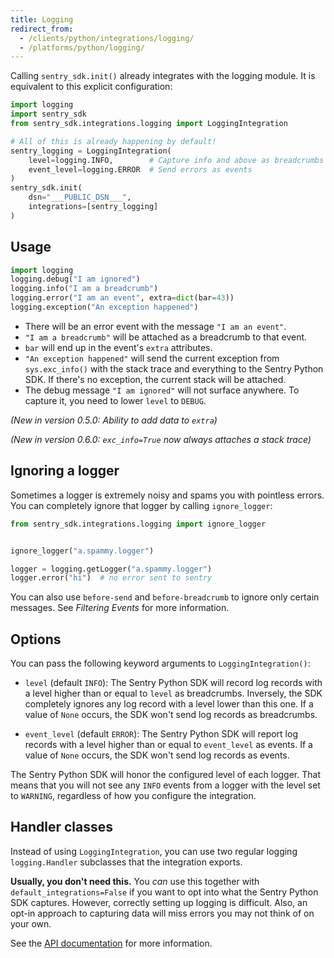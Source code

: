 ```yaml
---
title: Logging
redirect_from:
  - /clients/python/integrations/logging/
  - /platforms/python/logging/
---
```


Calling `sentry_sdk.init()` already integrates with the logging module. It is
equivalent to this explicit configuration:

```python
import logging
import sentry_sdk
from sentry_sdk.integrations.logging import LoggingIntegration

# All of this is already happening by default!
sentry_logging = LoggingIntegration(
    level=logging.INFO,        # Capture info and above as breadcrumbs
    event_level=logging.ERROR  # Send errors as events
)
sentry_sdk.init(
    dsn="___PUBLIC_DSN___",
    integrations=[sentry_logging]
)
```

## Usage

```python
import logging
logging.debug("I am ignored")
logging.info("I am a breadcrumb")
logging.error("I am an event", extra=dict(bar=43))
logging.exception("An exception happened")
```

- There will be an error event with the message `"I am an event"`.
- `"I am a breadcrumb"` will be attached as a breadcrumb to that event.
- `bar` will end up in the event's `extra` attributes.
- `"An exception happened"` will send the current exception from `sys.exc_info()` with the stack trace and everything to the Sentry Python SDK. If there's no exception, the current stack will be attached.
- The debug message `"I am ignored"` will not surface anywhere. To capture it, you need to lower `level` to `DEBUG`.

_(New in version 0.5.0: Ability to add data to `extra`)_

_(New in version 0.6.0: `exc_info=True` now always attaches a stack trace)_

## Ignoring a logger

Sometimes a logger is extremely noisy and spams you with pointless errors. You can completely ignore that logger by calling `ignore_logger`:

```python
from sentry_sdk.integrations.logging import ignore_logger


ignore_logger("a.spammy.logger")

logger = logging.getLogger("a.spammy.logger")
logger.error("hi")  # no error sent to sentry
```

You can also use `before-send` and `before-breadcrumb` to ignore
only certain messages. See <Link to="/error-reporting/configuration/filtering/">_Filtering Events_</Link> for more information.

## Options

You can pass the following keyword arguments to `LoggingIntegration()`:

- `level` (default `INFO`): The Sentry Python SDK will record log records with a level higher than or equal to `level` as breadcrumbs. Inversely, the SDK completely ignores any log record with a level lower than this one. If a value of `None` occurs, the SDK won't send log records as breadcrumbs.

- `event_level` (default `ERROR`): The Sentry Python SDK will report log records with a level higher than or equal to `event_level` as events. If a value of `None` occurs, the SDK won't send log records as events.

<Alert level="info" title="Note"><markdown>

The Sentry Python SDK will honor the configured level of each logger. That means that you will not see any `INFO` events from a logger with the level set to `WARNING`, regardless of how you configure the integration.

</markdown></Alert>

## Handler classes

Instead of using `LoggingIntegration`, you can use two regular logging `logging.Handler` subclasses that the integration exports.

**Usually, you don't need this.** You _can_ use this together with `default_integrations=False` if you want to opt into what the Sentry Python SDK captures. However, correctly setting up logging is difficult. Also, an opt-in approach to capturing data will miss errors you may not think of on your own.

See the [API documentation](https://getsentry.github.io/sentry-python/integrations.html#module-sentry_sdk.integrations.logging) for more information.
